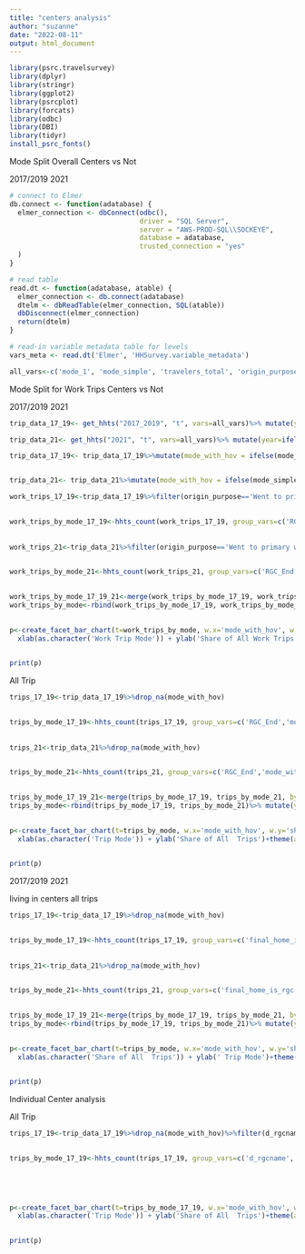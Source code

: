 ```yaml
---
title: "centers analysis"
author: "suzanne"
date: "2022-08-11"
output: html_document
---
```


```r
library(psrc.travelsurvey)
library(dplyr)
library(stringr)
library(ggplot2)
library(psrcplot)
library(forcats)
library(odbc)
library(DBI)
library(tidyr)
install_psrc_fonts()
```

Mode Split Overall Centers vs Not

2017/2019
2021

```r
# connect to Elmer
db.connect <- function(adatabase) {
  elmer_connection <- dbConnect(odbc(),
                                driver = "SQL Server",
                                server = "AWS-PROD-SQL\\SOCKEYE",
                                database = adatabase,
                                trusted_connection = "yes"
  )
}

# read table
read.dt <- function(adatabase, atable) {
  elmer_connection <- db.connect(adatabase)
  dtelm <- dbReadTable(elmer_connection, SQL(atable))
  dbDisconnect(elmer_connection)
  return(dtelm)
}

# read-in variable metadata table for levels
vars_meta <- read.dt('Elmer', 'HHSurvey.variable_metadata')
```

```r
all_vars<-c('mode_1', 'mode_simple', 'travelers_total', 'origin_purpose', 'dest_purpose', 'o_rgcname', 'd_rgcname', 'trip_path_distance', 'driver', 'final_home_rgcnum', 'final_home_is_rgc')
```


Mode Split for Work Trips Centers vs Not

2017/2019
2021






```r
trip_data_17_19<- get_hhts("2017_2019", "t", vars=all_vars)%>% mutate(year=ifelse(survey=='2017_2019', '2017/2019', '2021'))
```


```r
trip_data_21<- get_hhts("2021", "t", vars=all_vars)%>% mutate(year=ifelse(survey=='2017_2019', '2017/2019', '2021'))

```

```r
trip_data_17_19<- trip_data_17_19%>%mutate(mode_with_hov = ifelse(mode_simple=='Drive' & travelers_total>1, 'HOV', mode_simple))%>% mutate(mode_with_hov=ifelse(mode_with_hov=='Drive', 'SOV', mode_with_hov))%>%mutate(RGC_End=ifelse((!is.na(o_rgcname)|!is.na(d_rgcname)), 'RGC Trip End', 'Not RGC Trip End'))


trip_data_21<- trip_data_21%>%mutate(mode_with_hov = ifelse(mode_simple=='Drive' & travelers_total>1, 'HOV', mode_simple))%>%mutate (mode_with_hov=ifelse(mode_with_hov=='Drive', 'SOV', mode_with_hov))%>%mutate(RGC_End=ifelse((!is.na(o_rgcname)|!is.na(d_rgcname)), 'RGC Trip End', 'Not RGC Trip End'))


```

```r
work_trips_17_19<-trip_data_17_19%>%filter(origin_purpose=='Went to primary workplace' | dest_purpose=='Went to primary workplace')%>%drop_na(mode_with_hov)
  

work_trips_by_mode_17_19<-hhts_count(work_trips_17_19, group_vars=c('RGC_End','mode_with_hov'), spec_wgt='trip_weight_2017_2019_v2021_adult')%>%filter(mode_with_hov!='Total')%>%filter(RGC_End!='Total')
  
  
work_trips_21<-trip_data_21%>%filter(origin_purpose=='Went to primary workplace' | dest_purpose=='Went to primary workplace')%>%drop_na(mode_with_hov)
  

work_trips_by_mode_21<-hhts_count(work_trips_21, group_vars=c('RGC_End','mode_with_hov'),spec_wgt='trip_weight_2021_ABS_Panel_adult')%>%filter(mode_with_hov!='Total')%>%filter(RGC_End!='Total')
  

work_trips_by_mode_17_19_21<-merge(work_trips_by_mode_17_19, work_trips_by_mode_21, by=c('mode_with_hov', 'RGC_End'), suffixes=c('17_19', '21'))
work_trips_by_mode<-rbind(work_trips_by_mode_17_19, work_trips_by_mode_21)%>% mutate(year=ifelse(survey=='2017_2019', '2017/2019', '2021'))
                                           


```

```r
p<-create_facet_bar_chart(t=work_trips_by_mode, w.x='mode_with_hov', w.y='share', f='year', g='RGC_End', w.moe='share_moe', est.type='percent', w.color = 'psrc_light')+
  xlab(as.character('Work Trip Mode')) + ylab('Share of All Work Trips')+theme(axis.text.x = element_text(size=14,color="#4C4C4C"))+ theme(axis.title.x = element_text(size=20,color="#4C4C4C"))+theme(axis.title.y = element_text(size=20,color="#4C4C4C"))+coord_flip()
  

print(p)
```


All Trip 

```r
trips_17_19<-trip_data_17_19%>%drop_na(mode_with_hov)
  

trips_by_mode_17_19<-hhts_count(trips_17_19, group_vars=c('RGC_End','mode_with_hov'), spec_wgt='trip_weight_2017_2019_v2021_adult')%>%filter(mode_with_hov!='Total')%>%filter(RGC_End!='Total')
  
  
trips_21<-trip_data_21%>%drop_na(mode_with_hov)
  

trips_by_mode_21<-hhts_count(trips_21, group_vars=c('RGC_End','mode_with_hov'),spec_wgt='trip_weight_2021_ABS_Panel_adult')%>%filter(mode_with_hov!='Total')%>%filter(RGC_End!='Total')
  

trips_by_mode_17_19_21<-merge(trips_by_mode_17_19, trips_by_mode_21, by=c('mode_with_hov', 'RGC_End'), suffixes=c('17_19', '21'))
trips_by_mode<-rbind(trips_by_mode_17_19, trips_by_mode_21)%>% mutate(year=ifelse(survey=='2017_2019', '2017/2019', '2021'))
                                           


```

```r
p<-create_facet_bar_chart(t=trips_by_mode, w.x='mode_with_hov', w.y='share', f='year', g='RGC_End', w.moe='share_moe', est.type='percent', w.color = 'psrc_light')+
  xlab(as.character('Trip Mode')) + ylab('Share of All  Trips')+theme(axis.text.x = element_text(size=14,color="#4C4C4C"))+ theme(axis.title.x = element_text(size=20,color="#4C4C4C"))+theme(axis.title.y = element_text(size=20,color="#4C4C4C"))+coord_flip()
  

print(p)
```


2017/2019
2021

living in centers all trips


```r
trips_17_19<-trip_data_17_19%>%drop_na(mode_with_hov)
  

trips_by_mode_17_19<-hhts_count(trips_17_19, group_vars=c('final_home_is_rgc','mode_with_hov'), spec_wgt='trip_weight_2017_2019_v2021_adult')%>%filter(mode_with_hov!='Total')%>%filter(final_home_is_rgc!='Total')
  
  
trips_21<-trip_data_21%>%drop_na(mode_with_hov)
  

trips_by_mode_21<-hhts_count(trips_21, group_vars=c('final_home_is_rgc','mode_with_hov'),spec_wgt='trip_weight_2021_ABS_Panel_adult')%>%filter(mode_with_hov!='Total')%>%filter(final_home_is_rgc!='Total')
  

trips_by_mode_17_19_21<-merge(trips_by_mode_17_19, trips_by_mode_21, by=c('mode_with_hov','final_home_is_rgc'), suffixes=c('17_19', '21'))
trips_by_mode<-rbind(trips_by_mode_17_19, trips_by_mode_21)%>% mutate(year=ifelse(survey=='2017_2019', '2017/2019', '2021'))
                                           


```

```r
p<-create_facet_bar_chart(t=trips_by_mode, w.x='mode_with_hov', w.y='share', f='year', g='final_home_is_rgc', w.moe='share_moe', est.type='percent', w.color = 'psrc_light')+
  xlab(as.character('Share of All  Trips')) + ylab(' Trip Mode')+theme(axis.text.x = element_text(size=14,color="#4C4C4C"))+ theme(axis.title.x = element_text(size=20,color="#4C4C4C"))+theme(axis.title.y = element_text(size=20,color="#4C4C4C"))+coord_flip()
  

print(p)
```


Individual Center analysis

All Trip 

```r
trips_17_19<-trip_data_17_19%>%drop_na(mode_with_hov)%>%filter(d_rgcname=='Bellevue' |d_rgcname=='Redmond Downtown' | d_rgcname=='Seattle Downtown' | d_rgcname=='Seattle Northgate'|d_rgcname=='Seattle South Lake Union'|d_rgcname=='Tacoma Downtown')
  

trips_by_mode_17_19<-hhts_count(trips_17_19, group_vars=c('d_rgcname','mode_with_hov'), spec_wgt='trip_weight_2017_2019_v2021_adult')%>%filter(mode_with_hov!='Total')%>%filter(d_rgcname!='Total')
  


                                           


```

```r
p<-create_facet_bar_chart(t=trips_by_mode_17_19, w.x='mode_with_hov', w.y='share', f='survey', g='d_rgcname', w.moe='share_moe', est.type='percent', w.color = 'psrc_light')+
  xlab(as.character('Trip Mode')) + ylab('Share of All  Trips')+theme(axis.text.x = element_text(size=14,color="#4C4C4C"))+ theme(axis.title.x = element_text(size=20,color="#4C4C4C"))+theme(axis.title.y = element_text(size=20,color="#4C4C4C"))+coord_flip()
  

print(p)
```

